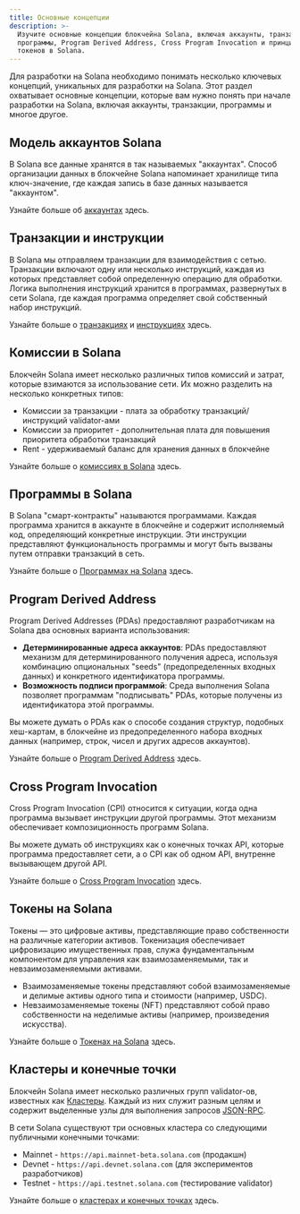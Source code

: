 ```yaml
---
title: Основные концепции
description: >-
  Изучите основные концепции блокчейна Solana, включая аккаунты, транзакции,
  программы, Program Derived Address, Cross Program Invocation и принципы работы
  токенов в Solana.
---
```


Для разработки на Solana необходимо понимать несколько ключевых концепций,
уникальных для разработки на Solana. Этот раздел охватывает основные концепции,
которые вам нужно понять при начале разработки на Solana, включая аккаунты,
транзакции, программы и многое другое.

## Модель аккаунтов Solana

В Solana все данные хранятся в так называемых "аккаунтах". Способ организации
данных в блокчейне Solana напоминает хранилище типа ключ-значение, где каждая
запись в базе данных называется "аккаунтом".

Узнайте больше об [аккаунтах](/docs/core/accounts) здесь.

## Транзакции и инструкции

В Solana мы отправляем транзакции для взаимодействия с сетью. Транзакции
включают одну или несколько инструкций, каждая из которых представляет собой
определенную операцию для обработки. Логика выполнения инструкций хранится в
программах, развернутых в сети Solana, где каждая программа определяет свой
собственный набор инструкций.

Узнайте больше о [транзакциях](/docs/core/transactions) и
[инструкциях](/docs/core/transactions#instruction) здесь.

## Комиссии в Solana

Блокчейн Solana имеет несколько различных типов комиссий и затрат, которые
взимаются за использование сети. Их можно разделить на несколько конкретных
типов:

- Комиссии за транзакции - плата за обработку транзакций/инструкций
  validator-ами
- Комиссии за приоритет - дополнительная плата для повышения приоритета
  обработки транзакций
- Rent - удерживаемый баланс для хранения данных в блокчейне

Узнайте больше о [комиссиях в Solana](/docs/core/fees) здесь.

## Программы в Solana

В Solana "смарт-контракты" называются программами. Каждая программа хранится в
аккаунте в блокчейне и содержит исполняемый код, определяющий конкретные
инструкции. Эти инструкции представляют функциональность программы и могут быть
вызваны путем отправки транзакций в сеть.

Узнайте больше о [Программах на Solana](/docs/core/programs) здесь.

## Program Derived Address

Program Derived Addresses (PDAs) предоставляют разработчикам на Solana два
основных варианта использования:

- **Детерминированные адреса аккаунтов**: PDAs предоставляют механизм для
  детерминированного получения адреса, используя комбинацию опциональных "seeds"
  (предопределенных входных данных) и конкретного идентификатора программы.
- **Возможность подписи программой**: Среда выполнения Solana позволяет
  программам "подписывать" PDAs, которые получены из идентификатора этой
  программы.

Вы можете думать о PDAs как о способе создания структур, подобных хеш-картам, в
блокчейне из предопределенного набора входных данных (например, строк, чисел и
других адресов аккаунтов).

Узнайте больше о [Program Derived Address](/docs/core/pda) здесь.

## Cross Program Invocation

Cross Program Invocation (CPI) относится к ситуации, когда одна программа
вызывает инструкции другой программы. Этот механизм обеспечивает
композиционность программ Solana.

Вы можете думать об инструкциях как о конечных точках API, которые программа
предоставляет сети, а о CPI как об одном API, внутренне вызывающем другой API.

Узнайте больше о [Cross Program Invocation](/docs/core/cpi) здесь.

## Токены на Solana

Токены — это цифровые активы, представляющие право собственности на различные
категории активов. Токенизация обеспечивает цифровизацию имущественных прав,
служа фундаментальным компонентом для управления как взаимозаменяемыми, так и
невзаимозаменяемыми активами.

- Взаимозаменяемые токены представляют собой взаимозаменяемые и делимые активы
  одного типа и стоимости (например, USDC).
- Невзаимозаменяемые токены (NFT) представляют собой право собственности на
  неделимые активы (например, произведения искусства).

Узнайте больше о [Токенах на Solana](/docs/core/tokens) здесь.

## Кластеры и конечные точки

Блокчейн Solana имеет несколько различных групп validator-ов, известных как
[Кластеры](/docs/references/clusters). Каждый из них служит разным целям и
содержит выделенные узлы для выполнения запросов [JSON-RPC](/docs/rpc/).

В сети Solana существуют три основных кластера со следующими публичными
конечными точками:

- Mainnet - `https://api.mainnet-beta.solana.com` (продакшн)
- Devnet - `https://api.devnet.solana.com` (для экспериментов разработчиков)
- Testnet - `https://api.testnet.solana.com` (тестирование validator)

Узнайте больше о [кластерах и конечных точках](/docs/references/clusters) здесь.
